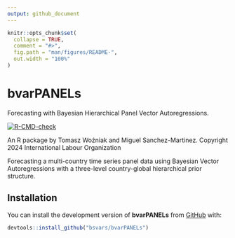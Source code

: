 ```yaml
---
output: github_document
---
```


```r
knitr::opts_chunk$set(
  collapse = TRUE,
  comment = "#>",
  fig.path = "man/figures/README-",
  out.width = "100%"
)
```

# bvarPANELs

Forecasting with Bayesian Hierarchical Panel Vector Autoregressions.

<!-- badges: start -->
[![R-CMD-check](https://github.com/bsvars/bvarPANELs/actions/workflows/R-CMD-check.yaml/badge.svg)](https://github.com/bsvars/bvarPANELs/actions/workflows/R-CMD-check.yaml)
<!-- badges: end -->

An R package by Tomasz Woźniak and Miguel Sanchez-Martinez. Copyright 2024 International Labour Organization

Forecasting a multi-country time series panel data using Bayesian Vector Autoregressions with a three-level country-global hierarchical prior structure.

## Installation

You can install the development version of **bvarPANELs** from [GitHub](https://github.com/) with:

``` r
devtools::install_github("bsvars/bvarPANELs")
```
